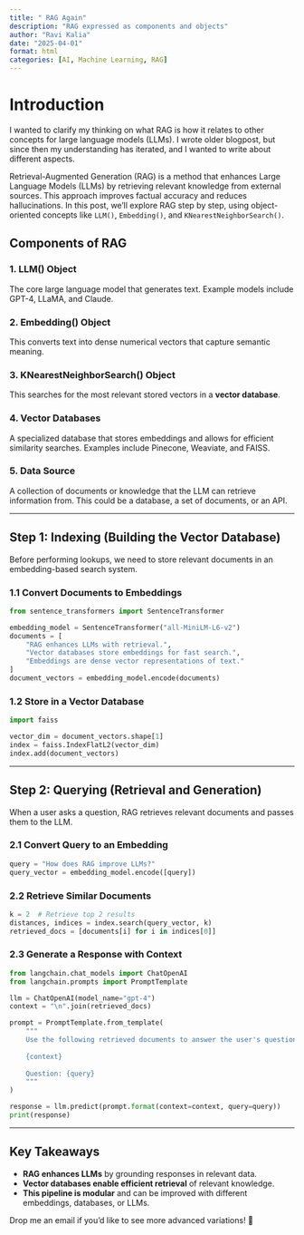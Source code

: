 ```yaml
---
title: " RAG Again"
description: "RAG expressed as components and objects"
author: "Ravi Kalia"
date: "2025-04-01"
format: html
categories: [AI, Machine Learning, RAG]
---
```


# Introduction

I wanted to clarify my thinking on what RAG is how it relates to other concepts for large language models (LLMs). I wrote older blogpost, but since then my understanding has iterated, and I wanted to write about different aspects.

Retrieval-Augmented Generation (RAG) is a method that enhances Large Language Models (LLMs) by retrieving relevant knowledge from external sources. This approach improves factual accuracy and reduces hallucinations. In this post, we’ll explore RAG step by step, using object-oriented concepts like `LLM()`, `Embedding()`, and `KNearestNeighborSearch()`.


## Components of RAG

### 1. LLM() Object
The core large language model that generates text. Example models include GPT-4, LLaMA, and Claude.

### 2. Embedding() Object
This converts text into dense numerical vectors that capture semantic meaning.

### 3. KNearestNeighborSearch() Object
This searches for the most relevant stored vectors in a **vector database**.

### 4. Vector Databases
A specialized database that stores embeddings and allows for efficient similarity searches. Examples include Pinecone, Weaviate, and FAISS.

### 5. Data Source
A collection of documents or knowledge that the LLM can retrieve information from. This could be a database, a set of documents, or an API. 

---

## Step 1: Indexing (Building the Vector Database)
Before performing lookups, we need to store relevant documents in an embedding-based search system.

### 1.1 Convert Documents to Embeddings
```python
from sentence_transformers import SentenceTransformer

embedding_model = SentenceTransformer("all-MiniLM-L6-v2")
documents = [
    "RAG enhances LLMs with retrieval.",
    "Vector databases store embeddings for fast search.",
    "Embeddings are dense vector representations of text."
]
document_vectors = embedding_model.encode(documents)
```

### 1.2 Store in a Vector Database

```python
import faiss

vector_dim = document_vectors.shape[1]
index = faiss.IndexFlatL2(vector_dim)
index.add(document_vectors)
```

---

## Step 2: Querying (Retrieval and Generation)

When a user asks a question, RAG retrieves relevant documents and passes them to the LLM.

### 2.1 Convert Query to an Embedding

```python
query = "How does RAG improve LLMs?"
query_vector = embedding_model.encode([query])
```

### 2.2 Retrieve Similar Documents

```python
k = 2  # Retrieve top 2 results
distances, indices = index.search(query_vector, k)
retrieved_docs = [documents[i] for i in indices[0]]
```

### 2.3 Generate a Response with Context

```python
from langchain.chat_models import ChatOpenAI
from langchain.prompts import PromptTemplate

llm = ChatOpenAI(model_name="gpt-4")
context = "\n".join(retrieved_docs)

prompt = PromptTemplate.from_template(
    """
    Use the following retrieved documents to answer the user's question:
    
    {context}
    
    Question: {query}
    """
)

response = llm.predict(prompt.format(context=context, query=query))
print(response)
```

---

## Key Takeaways

- **RAG enhances LLMs** by grounding responses in relevant data.  
- **Vector databases enable efficient retrieval** of relevant knowledge.  
- **This pipeline is modular** and can be improved with different embeddings, databases, or LLMs.  

Drop me an email if you’d like to see more advanced variations! 🚀
